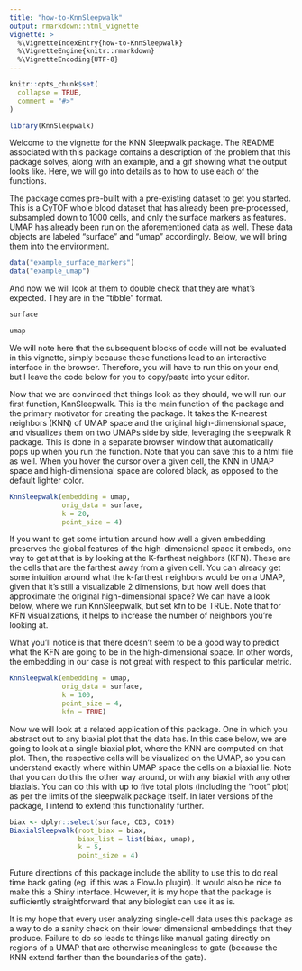 ```yaml
---
title: "how-to-KnnSleepwalk"
output: rmarkdown::html_vignette
vignette: >
  %\VignetteIndexEntry{how-to-KnnSleepwalk}
  %\VignetteEngine{knitr::rmarkdown}
  %\VignetteEncoding{UTF-8}
---
```


```r
knitr::opts_chunk$set(
  collapse = TRUE,
  comment = "#>"
)
```

```r
library(KnnSleepwalk)
```

Welcome to the vignette for the KNN Sleepwalk package. The README associated with this package contains a description of the problem that this package solves, along with an example, and a gif showing what the output looks like. Here, we will go into details as to how to use each of the functions.

The package comes pre-built with a pre-existing dataset to get you started. This is a CyTOF whole blood dataset that has already been pre-processed, subsampled down to 1000 cells, and only the surface markers as features. UMAP has already been run on the aforementioned data as well. These data objects are labeled "surface" and "umap" accordingly. Below, we will bring them into the environment.

```r
data("example_surface_markers")
data("example_umap")
```

And now we will look at them to double check that they are what's expected. They are in the "tibble" format.

```r
surface
```

```r
umap
```

We will note here that the subsequent blocks of code will not be evaluated in this vignette, simply because these functions lead to an interactive interface in the browser. Therefore, you will have to run this on your end, but I leave the code below for you to copy/paste into your editor.

Now that we are convinced that things look as they should, we will run our first function, KnnSleepwalk. This is the main function of the package and the primary motivator for creating the package. It takes the K-nearest neighbors (KNN) of UMAP space and the original high-dimensional space, and visualizes them on two UMAPs side by side, leveraging the sleepwalk R package. This is done in a separate browser window that automatically pops up when you run the function. Note that you can save this to a html file as well. When you hover the cursor over a given cell, the KNN in UMAP space and high-dimensional space are colored black, as opposed to the default lighter color. 

```r
KnnSleepwalk(embedding = umap, 
             orig_data = surface, 
             k = 20, 
             point_size = 4)
```
If you want to get some intuition around how well a given embedding preserves the global features of the high-dimensional space it embeds, one way to get at that is by looking at the K-farthest neighbors (KFN). These are the cells that are the farthest away from a given cell. You can already get some intuition around what the k-farthest neighbors would be on a UMAP, given that it's still a visualizable 2 dimensions, but how well does that approximate the original high-dimensional space? We can have a look below, where we run KnnSleepwalk, but set kfn to be TRUE. Note that for KFN visualizations, it helps to increase the number of neighbors you're looking at. 

What you'll notice is that there doesn't seem to be a good way to predict what the KFN are going to be in the high-dimensional space. In other words, the embedding in our case is not great with respect to this particular metric. 

```r
KnnSleepwalk(embedding = umap, 
             orig_data = surface, 
             k = 100, 
             point_size = 4, 
             kfn = TRUE)
```
Now we will look at a related application of this package. One in which you abstract out to any biaxial plot that the data has. In this case below, we are going to look at a single biaxial plot, where the KNN are computed on that plot. Then, the respective cells will be visualized on the UMAP, so you can understand exactly where within UMAP space the cells on a biaxial lie. Note that you can do this the other way around, or with any biaxial with any other biaxials. You can do this with up to five total plots (including the "root" plot) as per the limits of the sleepwalk package itself. In later versions of the package, I intend to extend this functionality further.

```r
biax <- dplyr::select(surface, CD3, CD19)
BiaxialSleepwalk(root_biax = biax, 
                 biax_list = list(biax, umap), 
                 k = 5, 
                 point_size = 4)
```

Future directions of this package include the ability to use this to do real time back gating (eg. if this was a FlowJo plugin). It would also be nice to make this a Shiny interface. However, it is my hope that the package is sufficiently straightforward that any biologist can use it as is.

It is my hope that every user analyzing single-cell data uses this package as a way to do a sanity check on their lower dimensional embeddings that they produce. Failure to do so leads to things like manual gating directly on regions of a UMAP that are otherwise meaningless to gate (because the KNN extend farther than the boundaries of the gate).
